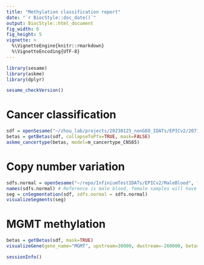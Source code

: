```yaml
---
title: "Methylation classification report"
date: "`r BiocStyle::doc_date()`"
output: BiocStyle::html_document
fig_width: 6
fig_height: 5
vignette: >
  %\VignetteEngine{knitr::rmarkdown}
  %\VignetteEncoding{UTF-8}
---
```


```r
library(sesame)
library(askme)
library(dplyr)
```

```r
sesame_checkVersion()
```

# Cancer classification

```r
sdf = openSesame("~/zhou_lab/projects/20230125_nonGEO_IDATs/EPICv2/207107850105_R01C01", func=NULL)
betas = getBetas(sdf, collapseToPfx=TRUE, mask=FALSE)
askme_cancertype(betas, model=m_cancertype_CNS65)
```

# Copy number variation

```r
sdfs.normal = openSesame("~/repo/InfiniumTestIDATs/EPICv2/MaleBlood", func=NULL)
names(sdfs.normal) # Reference is male blood, female samples will have extra X and lower Y
seg = cnSegmentation(sdf, sdfs.normal = sdfs.normal)
visualizeSegments(seg)
```

# MGMT methylation

```r
betas = getBetas(sdf, mask=TRUE)
visualizeGene(gene_name="MGMT", upstream=30000, dwstream=-260000, betas=na.omit(betas), show.probeNames=FALSE)
```

```r
sessionInfo()
```

